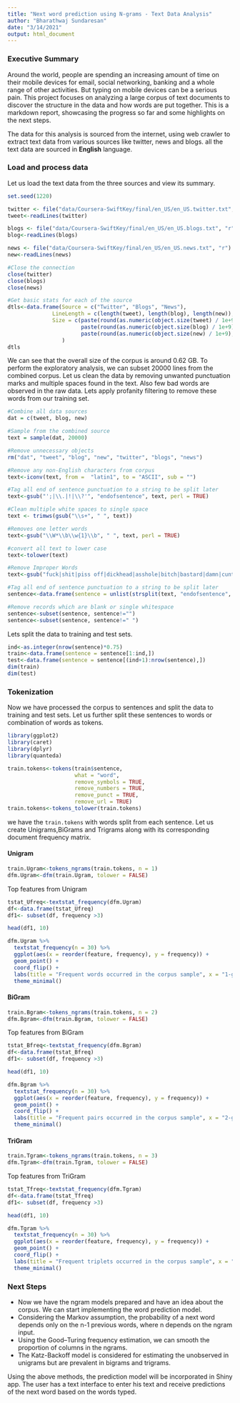 ```yaml
---
title: "Next word prediction using N-grams - Text Data Analysis"
author: "Bharathwaj Sundaresan"
date: "3/14/2021"
output: html_document
---
```

### Executive Summary

Around the world, people are spending an increasing amount of time on their mobile devices for email, social networking, banking and a whole range of other activities. But typing on mobile devices can be a serious pain. This project focuses on analyzing a large corpus of text documents to discover the structure in the data and how words are put together. This is a markdown report, showcasing the progress so far and some highlights on the next steps.

The data for this analysis is sourced from the internet, using web crawler to extract text data from various sources like twitter, news and blogs. all the text data are sourced in **English** language.

### Load and process data

Let us load the text data from the three sources and view its summary.
```r
set.seed(1220)

twitter <- file("data/Coursera-SwiftKey/final/en_US/en_US.twitter.txt", "r")
tweet<-readLines(twitter)

blogs <- file("data/Coursera-SwiftKey/final/en_US/en_US.blogs.txt", "r") 
blog<-readLines(blogs)

news <- file("data/Coursera-SwiftKey/final/en_US/en_US.news.txt", "r")
new<-readLines(news)

#Close the connection
close(twitter)
close(blogs)
close(news)

#Get basic stats for each of the source
dtls<-data.frame(Source = c("Twitter", "Blogs", "News"),
              LineLength = c(length(tweet), length(blog), length(new)),
              Size = c(paste(round(as.numeric(object.size(tweet) / 1e+9), 2), "GB"),
                       paste(round(as.numeric(object.size(blog) / 1e+9), 2), "GB"),
                       paste(round(as.numeric(object.size(new) / 1e+9), 2), "GB"))
                 )
dtls
```
We can see that the overall size of the corpus is around 0.62 GB. To perform the exploratory analysis, we can subset 20000 lines from the combined corpus.
Let us clean the data by removing unwanted punctuation marks and multiple spaces found in the text.
Also few bad words are observed in the raw data. Lets apply profanity filtering to remove these words from our training set.
```r

#Combine all data sources
dat = c(tweet, blog, new)

#Sample from the combined source
text = sample(dat, 20000)

#Remove unnecessary objects
rm("dat", "tweet", "blog", "new", "twitter", "blogs", "news")

#Remove any non-English characters from corpus
text<-iconv(text, from =  "latin1", to = "ASCII", sub = "")

#Tag all end of sentence punctuation to a string to be split later
text<-gsub("';|\\.|!|\\?'", "endofsentence", text, perl = TRUE)

#Clean multiple white spaces to single space
text <- trimws(gsub("\\s+", " ", text))

#Removes one letter words
text<-gsub("\\W*\\b\\w{1}\\b", " ", text, perl = TRUE) 

#convert all text to lower case
text<-tolower(text)

#Remove Improper Words
text<-gsub("fuck|shit|piss off|dickhead|asshole|bitch|bastard|damn|cunt|bugger|motherfucker", "", text, perl = TRUE)

#Tag all end of sentence punctuation to a string to be split later
sentence<-data.frame(sentence = unlist(strsplit(text, "endofsentence", perl=T)))

#Remove records which are blank or single whitespace
sentence<-subset(sentence, sentence!="")
sentence<-subset(sentence, sentence!=" ")
```

Lets split the data to training and test sets.
```r
ind<-as.integer(nrow(sentence)*0.75)
train<-data.frame(sentence = sentence[1:ind,])
test<-data.frame(sentence = sentence[(ind+1):nrow(sentence),])
dim(train)
dim(test)
```

### Tokenization

Now we have processed the corpus to sentences and split the data to training and test sets. 
Let us further split these sentences to words or combination of words as tokens.

```r
library(ggplot2)
library(caret)
library(dplyr)
library(quanteda)

train.tokens<-tokens(train$sentence, 
                     what = "word",
                     remove_symbols = TRUE,
                     remove_numbers = TRUE,
                     remove_punct = TRUE,
                     remove_url = TRUE)
train.tokens<-tokens_tolower(train.tokens)
```

we have the `train.tokens` with words split from each sentence. Let us create Unigrams,BiGrams and Trigrams along with its corresponding document frequency matrix.

#### Unigram
```r
train.Ugram<-tokens_ngrams(train.tokens, n = 1)
dfm.Ugram<-dfm(train.Ugram, tolower = FALSE)

```
Top features from Unigram
```r
tstat_Ufreq<-textstat_frequency(dfm.Ugram)
df<-data.frame(tstat_Ufreq)
df1<- subset(df, frequency >3)

head(df1, 10)
```


```r
dfm.Ugram %>%
  textstat_frequency(n = 30) %>%
  ggplot(aes(x = reorder(feature, frequency), y = frequency)) +
  geom_point() +
  coord_flip() +
  labs(title = "Frequent words occurred in the corpus sample", x = "1-gram")+
  theme_minimal()
```

#### BiGram
```r
train.Bgram<-tokens_ngrams(train.tokens, n = 2)
dfm.Bgram<-dfm(train.Bgram, tolower = FALSE)

```
Top features from BiGram
```r
tstat_Bfreq<-textstat_frequency(dfm.Bgram)
df<-data.frame(tstat_Bfreq)
df1<- subset(df, frequency >3)

head(df1, 10)
```

```r
dfm.Bgram %>%
  textstat_frequency(n = 30) %>%
  ggplot(aes(x = reorder(feature, frequency), y = frequency)) +
  geom_point() +
  coord_flip() +
  labs(title = "Frequent pairs occurred in the corpus sample", x = "2-gram")+
  theme_minimal()
```

#### TriGram
```r
train.Tgram<-tokens_ngrams(train.tokens, n = 3)
dfm.Tgram<-dfm(train.Tgram, tolower = FALSE)

```
Top features from TriGram
```r
tstat_Tfreq<-textstat_frequency(dfm.Tgram)
df<-data.frame(tstat_Tfreq)
df1<- subset(df, frequency >3)

head(df1, 10)
```


```r
dfm.Tgram %>%
  textstat_frequency(n = 30) %>%
  ggplot(aes(x = reorder(feature, frequency), y = frequency)) +
  geom_point() +
  coord_flip() +
  labs(title = "Frequent triplets occurred in the corpus sample", x = "3-gram")+
  theme_minimal()
```

### Next Steps

- Now we have the ngram models prepared and have an idea about the corpus. We can start implementing the word prediction model.
- Considering the Markov assumption, the probability of a next word depends only on the n-1 previous words, where n depends on the ngram input.
- Using the Good–Turing frequency estimation, we can smooth the proportion of columns in the ngrams.
- The Katz-Backoff model is considered for estimating the unobserved in unigrams but are prevalent in bigrams and trigrams.

Using the above methods, the prediction model will be incorporated in Shiny app. The user has a text interface to enter his text and receive predictions of the next word based on the words typed.


